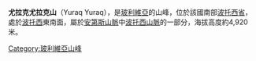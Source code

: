 {{Coord|19|41|S|65|39|W|display=title}}

'''尤拉克尤拉克山'''（Yuraq Yuraq），是[[玻利維亞|玻利維亞]]的山峰，位於該國南部[[波托西省|波托西省]]，處於[[波托西|波托西]]東南面，屬於[[安第斯山脈|安第斯山脈]]中[[波托西山脈|波托西山脈]]的一部分，海拔高度約4,920米。

{{Bolivia-geo-stub}}
[[Category:玻利維亞山峰|Category:玻利維亞山峰]]